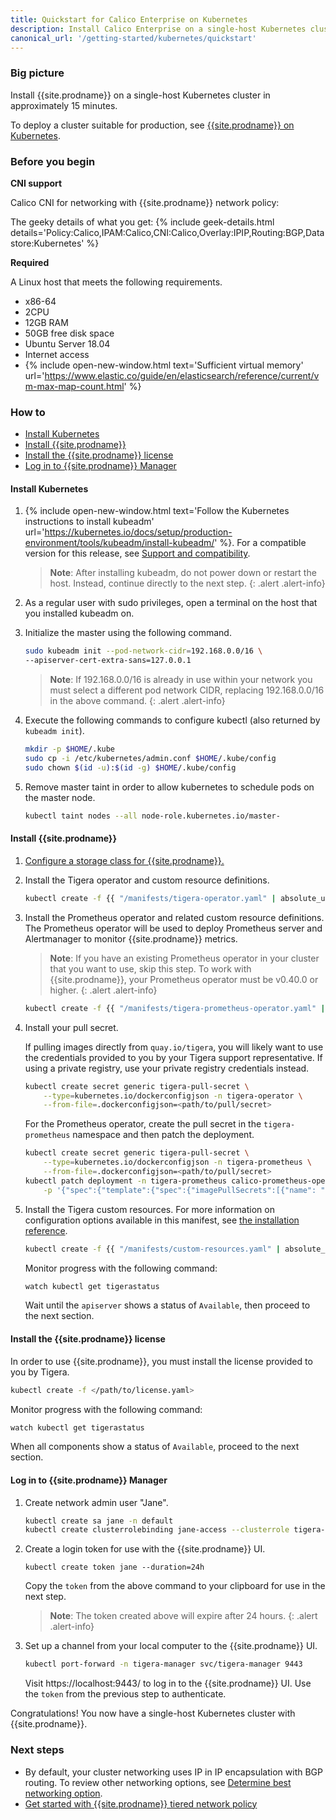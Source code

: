 ```yaml
---
title: Quickstart for Calico Enterprise on Kubernetes
description: Install Calico Enterprise on a single-host Kubernetes cluster for testing or development.
canonical_url: '/getting-started/kubernetes/quickstart'
---
```


### Big picture

Install {{site.prodname}} on a single-host Kubernetes cluster in approximately 15 minutes.

To deploy a cluster suitable for production, see [{{site.prodname}} on Kubernetes]({{site.baseurl}}/getting-started/kubernetes/).

### Before you begin

**CNI support**

Calico CNI for networking with {{site.prodname}} network policy:

The geeky details of what you get:
{% include geek-details.html details='Policy:Calico,IPAM:Calico,CNI:Calico,Overlay:IPIP,Routing:BGP,Datastore:Kubernetes' %}

**Required**

A Linux host that meets the following requirements.

- x86-64
- 2CPU
- 12GB RAM
- 50GB free disk space
- Ubuntu Server 18.04
- Internet access
- {% include open-new-window.html text='Sufficient virtual memory' url='https://www.elastic.co/guide/en/elasticsearch/reference/current/vm-max-map-count.html' %}

### How to

- [Install Kubernetes](#install-kubernetes)
- [Install {{site.prodname}}](#install-calico-enterprise)
- [Install the {{site.prodname}} license](#install-the-calico-enterprise-license)
- [Log in to {{site.prodname}} Manager](#log-in-to-calico-enterprise-manager)

#### Install Kubernetes

1. {% include open-new-window.html text='Follow the Kubernetes instructions to install kubeadm' url='https://kubernetes.io/docs/setup/production-environment/tools/kubeadm/install-kubeadm/' %}. For a compatible version for this release, see [Support and compatibility]({{site.baseurl}}/getting-started/compatibility#kubernetes-kubeadm).

   >**Note**: After installing kubeadm, do not power down or restart
   the host. Instead, continue directly to the next step.
   {: .alert .alert-info}

1. As a regular user with sudo privileges, open a terminal on the host that you installed kubeadm on.

1. Initialize the master using the following command.

   ```bash
   sudo kubeadm init --pod-network-cidr=192.168.0.0/16 \
   --apiserver-cert-extra-sans=127.0.0.1
   ```

   > **Note**: If 192.168.0.0/16 is already in use within your network you must select a different pod network
   > CIDR, replacing 192.168.0.0/16 in the above command.
   {: .alert .alert-info}

1. Execute the following commands to configure kubectl (also returned by `kubeadm init`).

   ```bash
   mkdir -p $HOME/.kube
   sudo cp -i /etc/kubernetes/admin.conf $HOME/.kube/config
   sudo chown $(id -u):$(id -g) $HOME/.kube/config
   ```

1. Remove master taint in order to allow kubernetes to schedule pods on the master node.

   ```bash
   kubectl taint nodes --all node-role.kubernetes.io/master-
   ```

#### Install {{site.prodname}}

1. [Configure a storage class for {{site.prodname}}.]({{site.baseurl}}/getting-started/create-storage)

1. Install the Tigera operator and custom resource definitions.

   ```bash
   kubectl create -f {{ "/manifests/tigera-operator.yaml" | absolute_url }}
   ```

1. Install the Prometheus operator and related custom resource definitions. The Prometheus operator will be used to deploy Prometheus server and Alertmanager to monitor {{site.prodname}} metrics.

   > **Note**: If you have an existing Prometheus operator in your cluster that you want to use, skip this step. To work with {{site.prodname}}, your Prometheus operator must be v0.40.0 or higher.
   {: .alert .alert-info}

   ```bash
   kubectl create -f {{ "/manifests/tigera-prometheus-operator.yaml" | absolute_url }}
   ```

1. Install your pull secret.

   If pulling images directly from `quay.io/tigera`, you will likely want to use the credentials provided to you by your Tigera support representative. If using a private registry, use your private registry credentials instead.

   ```bash
   kubectl create secret generic tigera-pull-secret \
       --type=kubernetes.io/dockerconfigjson -n tigera-operator \
       --from-file=.dockerconfigjson=<path/to/pull/secret>
   ```

   For the Prometheus operator, create the pull secret in the `tigera-prometheus` namespace and then patch the deployment.

   ```bash
   kubectl create secret generic tigera-pull-secret \
       --type=kubernetes.io/dockerconfigjson -n tigera-prometheus \
       --from-file=.dockerconfigjson=<path/to/pull/secret>
   kubectl patch deployment -n tigera-prometheus calico-prometheus-operator \
       -p '{"spec":{"template":{"spec":{"imagePullSecrets":[{"name": "tigera-pull-secret"}]}}}}'
   ```

1. Install the Tigera custom resources. For more information on configuration options available in this manifest, see [the installation reference]({{site.baseurl}}/reference/installation/api).

   ```bash
   kubectl create -f {{ "/manifests/custom-resources.yaml" | absolute_url }}
   ```

   Monitor progress with the following command:

   ```bash
   watch kubectl get tigerastatus
   ```

   Wait until the `apiserver` shows a status of `Available`, then proceed to the next section.

#### Install the {{site.prodname}} license

In order to use {{site.prodname}}, you must install the license provided to you by Tigera.

```bash
kubectl create -f </path/to/license.yaml>
```

Monitor progress with the following command:

```bash
watch kubectl get tigerastatus
```

When all components show a status of `Available`, proceed to the next section.

#### Log in to {{site.prodname}} Manager

1. Create network admin user "Jane".

   ```bash
   kubectl create sa jane -n default
   kubectl create clusterrolebinding jane-access --clusterrole tigera-network-admin --serviceaccount default:jane
   ```

1. Create a login token for use with the {{site.prodname}} UI.

   ```
   kubectl create token jane --duration=24h
   ```

   Copy the `token` from the above command to your clipboard for use in the next step.

   > **Note**: The token created above will expire after 24 hours.
   {: .alert .alert-info}

1. Set up a channel from your local computer to the {{site.prodname}} UI.

   ```bash
   kubectl port-forward -n tigera-manager svc/tigera-manager 9443
   ```

   Visit https://localhost:9443/ to log in to the {{site.prodname}} UI. Use the `token` from the previous step to authenticate.

Congratulations! You now have a single-host Kubernetes cluster with {{site.prodname}}.

### Next steps

- By default, your cluster networking uses IP in IP encapsulation with BGP routing. To review other networking options,
 see [Determine best networking option]({{site.baseurl}}/networking/determine-best-networking).
- [Get started with {{site.prodname}} tiered network policy]({{site.baseurl}}/security/tiered-policy)

